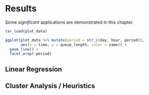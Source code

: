 # Results

Some _significant_ applications are demonstrated in this chapter.


```r
tar_load(plot_data)

ggplot(plot_data %>% mutate(period = str_c(day, hour, period)), 
       aes(x = time, y = queue_length, color = name)) + 
  geom_line() +
  facet_wrap(~period)
```

## Linear Regression

## Cluster Analysis / Heuristics
